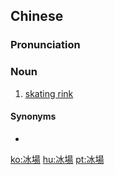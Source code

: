 {{also|冰场}}
==Chinese==
{{zh-forms|s=冰场}}

===Pronunciation===
{{zh-pron
|m=bīng場
|c=bing1 coeng4
|cat=n
}}

===Noun===
{{zh-noun}}

# [[skating rink]] {{gloss|frozen surface for skating}}

====Synonyms====
* {{zh-l|滑冰場}}

[[ko:冰場]]
[[hu:冰場]]
[[pt:冰場]]